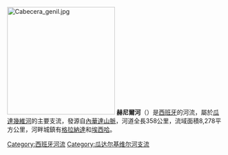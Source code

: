 {{noteTA|1=zh-hans:瓜达尔基维尔河; zh-hant:瓜達幾維河;}}
[[File:Cabecera_genil.jpg|250px]]
'''赫尼爾河'''（{{lang-es|Río Genil}}）是[[西班牙|西班牙]]的河流，屬於[[瓜達幾維河|瓜達幾維河]]的主要支流，發源自[[內華達山脈_(西班牙)|內華達山脈]]，河道全長358公里，流域面積8,278平方公里，河畔城鎮有[[格拉納達|格拉納達]]和[[埃西哈|埃西哈]]。

{{coord|37|41|37|N|5|19|00|W|region:ES-CO_type:waterbody_source:kolossus-frwiki|display=title}}

{{Spain-geo-stub}}
[[Category:西班牙河流|Category:西班牙河流]]
[[Category:瓜达尔基维尔河支流|Category:瓜达尔基维尔河支流]]